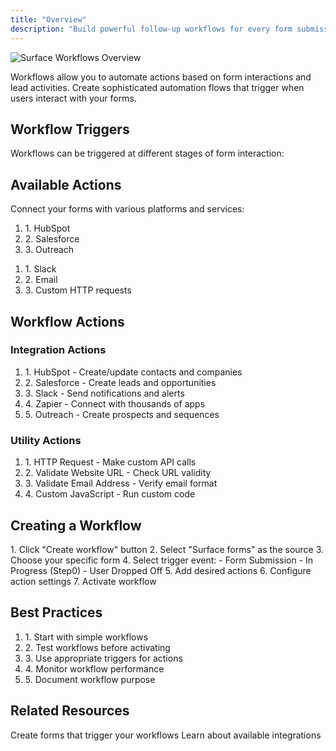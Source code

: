 ```yaml
---
title: "Overview"
description: "Build powerful follow-up workflows for every form submission and website visitor."
---
```


<Frame caption="Surface Workflow Creation">
<img src="/images/workflow_builder.png" alt="Surface Workflows Overview" />
</Frame>

Workflows allow you to automate actions based on form interactions and lead activities. Create sophisticated automation flows that trigger when users interact with your forms.

## Workflow Triggers

Workflows can be triggered at different stages of form interaction:

<CardGroup cols={2}>
  <Card title="Complete Form Submission" icon="paper-plane">
  </Card>
  
  <Card title="In Progress" icon="spinner">
  </Card>
  
  <Card title="Dropped Off" icon="user-xmark">
  </Card>

  <Card title="Anonymous Website Visitor" icon="user-xmark">
  </Card>
</CardGroup>

## Available Actions

Connect your forms with various platforms and services:

<CardGroup cols={2}>
  <Card title="CRM Integration" icon="building-user">
    <ol>
      <li>1. HubSpot</li>
      <li>2. Salesforce</li>
      <li>3. Outreach</li>
    </ol>
  </Card>
  
  <Card title="Communication" icon="messages">
    <ol>
      <li>1. Slack</li>
      <li>2. Email</li>
      <li>3. Custom HTTP requests</li>
    </ol>
  </Card>
</CardGroup>

## Workflow Actions

### Integration Actions
<Card>
  <ol>
    <li>1. HubSpot - Create/update contacts and companies</li>
    <li>2. Salesforce - Create leads and opportunities</li>
    <li>3. Slack - Send notifications and alerts</li>
    <li>4. Zapier - Connect with thousands of apps</li>
    <li>5. Outreach - Create prospects and sequences</li>
  </ol>
</Card>

### Utility Actions
<Card>
  <ol>
    <li>1. HTTP Request - Make custom API calls</li>
    <li>2. Validate Website URL - Check URL validity</li>
    <li>3. Validate Email Address - Verify email format</li>
    <li>4. Custom JavaScript - Run custom code</li>
  </ol>
</Card>

## Creating a Workflow

<Steps>
  1. Click "Create workflow" button
  2. Select "Surface forms" as the source
  3. Choose your specific form
  4. Select trigger event:
     - Form Submission
     - In Progress (Step0)
     - User Dropped Off
  5. Add desired actions
  6. Configure action settings
  7. Activate workflow
</Steps>

## Best Practices

<Card title="Workflow Tips">
  <ol>
    <li>1. Start with simple workflows</li>
    <li>2. Test workflows before activating</li>
    <li>3. Use appropriate triggers for actions</li>
    <li>4. Monitor workflow performance</li>
    <li>5. Document workflow purpose</li>
  </ol>
</Card>

## Related Resources

<CardGroup>
  <Card title="Form Builder" icon="wand-magic-sparkles" href="/surface-forms/form-builder">
    Create forms that trigger your workflows
  </Card>
  
  <Card title="Integrations" icon="puzzle-piece" href="/workflows/integrations">
    Learn about available integrations
  </Card>
</CardGroup>

